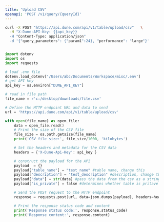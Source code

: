 ```yaml
---
title: 'Upload CSV'
openapi: 'POST /v1/query/{queryId}'
---
```


<RequestExample>

```bash cURL
curl -X POST "https://api.dune.com/api/v1/table/upload/csv"   \
  -H "X-Dune-API-Key: {{api_key}}                                       \
  -H "Content-Type: application/json"                                   \
  -d '{"query_parameters": {"param1":24}, "performance": "large"}'
```

```python Python

import dotenv
import os
import requests

# load .env file
dotenv.load_dotenv('/Users/abc/Documents/Workspace/misc/.env')
# get API key
api_key = os.environ["DUNE_API_KEY"]

# read in file path
file_name = r'c:/desktop/downloads/file.csv'

# Define the HTTP endpoint URL and data to send
url = 'https://api.dune.com/api/v1/table/upload/csv'

with open(file_name) as open_file:
    data = open_file.read()
    # Print the size of the CSV file
    file_size = os.path.getsize(file_name)
    print('CSV file size:', file_size/1000, 'kilobytes')

    # Set the headers and metadata for the CSV data
    headers = {'X-Dune-Api-Key': api_key }

    # construct the payload for the API
    payload  = {}
    payload["table_name"] = "test_name" #table name, change this
    payload["description"] = "test_description" #description, change this (optional)
    payload["data"] = str(data) #pass the data from the csv as a string
    payload["is_private"] = false #determines whether table is pritave or public, only available on premium+ subscriptions

    # Send the POST request to the HTTP endpoint
    response = requests.post(url, data=json.dumps(payload), headers=headers)

    # Print the response status code and content
    print('Response status code:', response.status_code)
    print('Response content:', response.content)

```

</RequestExample>